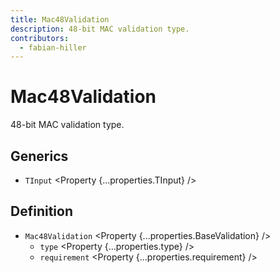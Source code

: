 ```yaml
---
title: Mac48Validation
description: 48-bit MAC validation type.
contributors:
  - fabian-hiller
---
```



# Mac48Validation

48-bit MAC validation type.

## Generics

- `TInput` <Property {...properties.TInput} />

## Definition

- `Mac48Validation` <Property {...properties.BaseValidation} />
  - `type` <Property {...properties.type} />
  - `requirement` <Property {...properties.requirement} />
